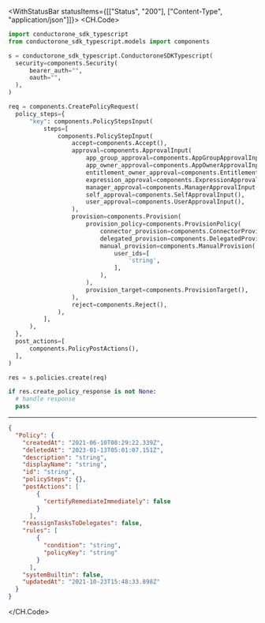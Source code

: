 

<WithStatusBar statusItems={[["Status", "200"], ["Content-Type", "application/json"]]}>
  <CH.Code>
  ```python Create.py
  import conductorone_sdk_typescript
from conductorone_sdk_typescript.models import components

s = conductorone_sdk_typescript.ConductoroneSDKTypescript(
    security=components.Security(
        bearer_auth="",
        oauth="",
    ),
)

req = components.CreatePolicyRequest(
    policy_steps={
        "key": components.PolicyStepsInput(
            steps=[
                components.PolicyStepInput(
                    accept=components.Accept(),
                    approval=components.ApprovalInput(
                        app_group_approval=components.AppGroupApprovalInput(),
                        app_owner_approval=components.AppOwnerApprovalInput(),
                        entitlement_owner_approval=components.EntitlementOwnerApprovalInput(),
                        expression_approval=components.ExpressionApprovalInput(),
                        manager_approval=components.ManagerApprovalInput(),
                        self_approval=components.SelfApprovalInput(),
                        user_approval=components.UserApprovalInput(),
                    ),
                    provision=components.Provision(
                        provision_policy=components.ProvisionPolicy(
                            connector_provision=components.ConnectorProvision(),
                            delegated_provision=components.DelegatedProvision(),
                            manual_provision=components.ManualProvision(
                                user_ids=[
                                    'string',
                                ],
                            ),
                        ),
                        provision_target=components.ProvisionTarget(),
                    ),
                    reject=components.Reject(),
                ),
            ],
        ),
    },
    post_actions=[
        components.PolicyPostActions(),
    ],
)

res = s.policies.create(req)

if res.create_policy_response is not None:
    # handle response
    pass
  ```
  ---

  ```json Example Response
  {
    "Policy": {
      "createdAt": "2021-06-10T08:29:22.339Z",
      "deletedAt": "2023-01-13T05:01:07.151Z",
      "description": "string",
      "displayName": "string",
      "id": "string",
      "policySteps": {},
      "postActions": [
          {
            "certifyRemediateImmediately": false
          }
        ],
      "reassignTasksToDelegates": false,
      "rules": [
          {
            "condition": "string",
            "policyKey": "string"
          }
        ],
      "systemBuiltin": false,
      "updatedAt": "2021-10-23T15:48:33.898Z"
    }
  }
  ```
  </CH.Code>
</WithStatusBar>
